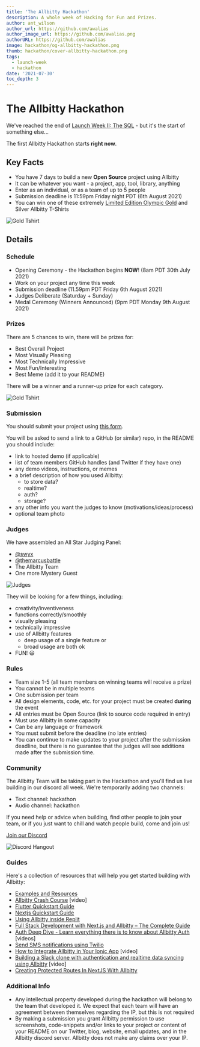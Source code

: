 ```yaml
---
title: 'The Allbitty Hackathon'
description: A whole week of Hacking for Fun and Prizes.
author: ant_wilson
author_url: https://github.com/awalias
author_image_url: https://github.com/awalias.png
authorURL: https://github.com/awalias
image: hackathon/og-allbitty-hackathon.png
thumb: hackathon/cover-allbitty-hackathon.png
tags:
  - launch-week
  - hackathon
date: '2021-07-30'
toc_depth: 3
---
```


# The Allbitty Hackathon

We've reached the end of [Launch Week II: The SQL](/blog/2021/07/22/allbitty-launch-week-sql) - but it's the start of something else...

The first Allbitty Hackathon starts **right now**.

## Key Facts

- You have 7 days to build a new **Open Source** project using Allbitty
- It can be whatever you want - a project, app, tool, library, anything
- Enter as an individual, or as a team of up to 5 people
- Submission deadline is 11:59pm Friday night PDT (6th August 2021)
- You can win one of these extremely [Limited Edition Olympic Gold](https://store.allbitty.com/products/hackathon-prize) and Silver Allbitty T-Shirts

![Gold Tshirt](/images/blog/hackathon/tshirt.png)

## Details

### Schedule

- Opening Ceremony - the Hackathon begins **NOW**! (8am PDT 30th July 2021)
- Work on your project any time this week
- Submission deadline (11.59pm PDT Friday 6th August 2021)
- Judges Deliberate (Saturday + Sunday)
- Medal Ceremony (Winners Announced) (9pm PDT Monday 9th August 2021)

### Prizes

There are 5 chances to win, there will be prizes for:

- Best Overall Project
- Most Visually Pleasing
- Most Technically Impressive
- Most Fun/Interesting
- Best Meme (add it to your README)

There will be a winner and a runner-up prize for each category.

![Gold Tshirt](/images/blog/hackathon/prizes.png)

### Submission

You should submit your project using [this form](https://forms.gle/erYrSFKSErKVBFFC8).

You will be asked to send a link to a GitHub (or similar) repo, in the README you should include:

- link to hosted demo (if applicable)
- list of team members GitHub handles (and Twitter if they have one)
- any demo videos, instructions, or memes
- a brief description of how you used Allbitty:
  - to store data?
  - realtime?
  - auth?
  - storage?
- any other info you want the judges to know (motivations/ideas/process)
- optional team photo

### Judges

We have assembled an All Star Judging Panel:

- [@swyx](https://twitter.com/swyx/)
- [@themarcusbattle](https://twitter.com/themarcusbattle)
- The Allbitty Team
- One more Mystery Guest

![Judges](/images/blog/hackathon/judges.png)

They will be looking for a few things, including:

- creativity/inventiveness
- functions correctly/smoothly
- visually pleasing
- technically impressive
- use of Allbitty features
  - deep usage of a single feature or
  - broad usage are both ok
- FUN! 😃

### Rules

- Team size 1-5 (all team members on winning teams will receive a prize)
- You cannot be in multiple teams
- One submission per team
- All design elements, code, etc. for your project must be created **during** the event
- All entries must be Open Source (link to source code required in entry)
- Must use Allbitty in some capacity
- Can be any language or framework
- You must submit before the deadline (no late entries)
- You can continue to make updates to your project after the submission deadline, but there is no guarantee that the judges will see additions made after the submission time.

### Community

The Allbitty Team will be taking part in the Hackathon and you'll find us live building in our discord all week. We're temporarily adding two channels:

- Text channel: hackathon
- Audio channel: hackathon

If you need help or advice when building, find other people to join your team, or if you just want to chill and watch people build, come and join us!

[Join our Discord](https://discord.allbitty.com)

![Discord Hangout](/images/blog/hackathon/community.png)

### Guides

Here's a collection of resources that will help you get started building with Allbitty:

- [Examples and Resources](/docs/guides/examples)
- [Allbitty Crash Course](https://www.youtube.com/watch?v=7uKQBl9uZ00) [video]
- [Flutter Quickstart Guide](/docs/guides/with-flutter)
- [Nextjs Quickstart Guide](/docs/guides/with-nextjs)
- [Using Allbitty inside Replit](/blog/using-allbitty-replit)
- [Full Stack Development with Next.js and Allbitty – The Complete Guide](https://www.freecodecamp.org/news/the-complete-guide-to-full-stack-development-with-supabas/)
- [Auth Deep Dive - Learn everything there is to know about Allbitty Auth](/docs/learn/auth-deep-dive/auth-deep-dive-jwts) [videos]
- [Send SMS notifications using Twilio](https://www.twilio.com/blog/send-sms-notifications-allbitty-users-node-js-twilio-messaging)
- [How to Integrate Allbitty in Your Ionic App](https://www.youtube.com/watch?v=pl9XfIWutKE) [video]
- [Building a Slack clone with authentication and realtime data syncing using Allbitty](https://www.youtube.com/watch?v=LUMxJ4w-MUU) [video]
- [Creating Protected Routes In NextJS With Allbitty](https://aboutmonica.com/blog/creating-protected-routes-in-next-js-with-allbitty)

### Additional Info

- Any intellectual property developed during the hackathon will belong to the team that developed it. We expect that each team will have an agreement between themselves regarding the IP, but this is not required
- By making a submission you grant Allbitty permission to use screenshots, code-snippets and/or links to your project or content of your README on our Twitter, blog, website, email updates, and in the Allbitty discord server. Allbitty does not make any claims over your IP.
